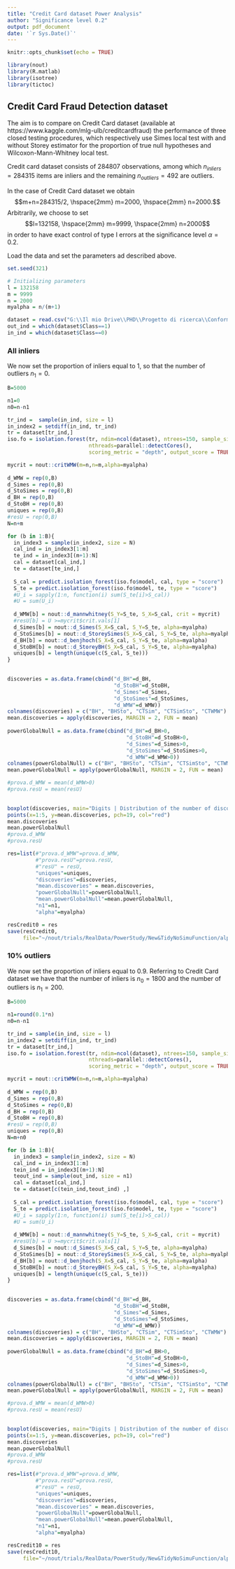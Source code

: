 ```yaml
---
title: "Credit Card dataset Power Analysis"
author: "Significance level 0.2"
output: pdf_document
date: '`r Sys.Date()`'
---
```


```r
knitr::opts_chunk$set(echo = TRUE)
```

```r
library(nout)
library(R.matlab)
library(isotree)
library(tictoc)

```






## Credit Card Fraud Detection dataset


The aim is to compare on Credit Card dataset (available at https://www.kaggle.com/mlg-ulb/creditcardfraud) the performance of three closed testing procedures, which respectively use Simes local test with and without Storey estimator for the proportion of true null hypotheses and Wilcoxon-Mann-Whitney local test.


Credit card dataset consists of $284807$ observations, among which $n_{inliers}=284315$ items are inliers and the remaining $n_{outliers}=492$ are outliers.

In the case of Credit Card dataset we obtain
$$m+n=284315/2, \hspace{2mm} m=2000,  \hspace{2mm} n=2000.$$
Arbitrarily, we choose to set 
$$l=132158, \hspace{2mm} m=9999, \hspace{2mm} n=2000$$ in order to have exact control of  type I errors at the significance level $\alpha=0.2.$

Load the data and set the parameters ad described above.

```r
set.seed(321)

# Initializing parameters
l = 132158
m = 9999
n = 2000
myalpha = n/(m+1)

dataset = read.csv("G:\\Il mio Drive\\PHD\\Progetto di ricerca\\Conformal Inference Project\\Simulazioni\\7. Applicazioni dati reali\\Dataset creditcard\\creditcard.csv")
out_ind = which(dataset$Class==1)
in_ind = which(dataset$Class==0)

```





### All inliers
We now set the proportion of inliers equal to $1$, so that the number of outliers $n_1=0$.
```r
B=5000

n1=0
n0=n-n1

tr_ind =  sample(in_ind, size = l)
in_index2 = setdiff(in_ind, tr_ind)
tr = dataset[tr_ind,]
iso.fo = isolation.forest(tr, ndim=ncol(dataset), ntrees=150, sample_size = 256,
                          nthreads=parallel::detectCores(),
                          scoring_metric = "depth", output_score = TRUE)

mycrit = nout::critWMW(m=n,n=m,alpha=myalpha)
    
d_WMW = rep(0,B)
d_Simes = rep(0,B)
d_StoSimes = rep(0,B)
d_BH = rep(0,B)
d_StoBH = rep(0,B)
uniques = rep(0,B)
#resU = rep(0,B)
N=n+m

for (b in 1:B){
  in_index3 = sample(in_index2, size = N)
  cal_ind = in_index3[1:m]
  te_ind = in_index3[(m+1):N]
  cal = dataset[cal_ind,]
  te = dataset[te_ind,]
      
  S_cal = predict.isolation_forest(iso.fo$model, cal, type = "score")
  S_te = predict.isolation_forest(iso.fo$model, te, type = "score")
  #U_i = sapply(1:n, function(i) sum(S_te[i]>S_cal))
  #U = sum(U_i)
      
  d_WMW[b] = nout::d_mannwhitney(S_Y=S_te, S_X=S_cal, crit = mycrit)
  #resU[b] = U >=mycrit$crit.vals[1]
  d_Simes[b] = nout::d_Simes(S_X=S_cal, S_Y=S_te, alpha=myalpha)
  d_StoSimes[b] = nout::d_StoreySimes(S_X=S_cal, S_Y=S_te, alpha=myalpha)$d
  d_BH[b] = nout::d_benjhoch(S_X=S_cal, S_Y=S_te, alpha=myalpha)
  d_StoBH[b] = nout::d_StoreyBH(S_X=S_cal, S_Y=S_te, alpha=myalpha)
  uniques[b] = length(unique(c(S_cal, S_te)))
}

 
discoveries = as.data.frame(cbind("d_BH"=d_BH, 
                                  "d_StoBH"=d_StoBH,
                                  "d_Simes"=d_Simes,
                                  "d_StoSimes"=d_StoSimes, 
                                  "d_WMW"=d_WMW))
colnames(discoveries) = c("BH", "BHSto", "CTSim", "CTSimSto", "CTWMW")
mean.discoveries = apply(discoveries, MARGIN = 2, FUN = mean)
  
powerGlobalNull = as.data.frame(cbind("d_BH"=d_BH>0, 
                                      "d_StoBH"=d_StoBH>0, 
                                      "d_Simes"=d_Simes>0,
                                      "d_StoSimes"=d_StoSimes>0, 
                                      "d_WMW"=d_WMW>0))
colnames(powerGlobalNull) = c("BH", "BHSto", "CTSim", "CTSimSto", "CTWMW")
mean.powerGlobalNull = apply(powerGlobalNull, MARGIN = 2, FUN = mean)

#prova.d_WMW = mean(d_WMW>0)
#prova.resU = mean(resU)
  

boxplot(discoveries, main="Digits | Distribution of the number of discoveries")
points(x=1:5, y=mean.discoveries, pch=19, col="red")
mean.discoveries
mean.powerGlobalNull
#prova.d_WMW
#prova.resU

res=list(#"prova.d_WMW"=prova.d_WMW, 
         #"prova.resU"=prova.resU, 
         #"resU" = resU, 
         "uniques"=uniques,
         "discoveries"=discoveries,
         "mean.discoveries" = mean.discoveries, 
         "powerGlobalNull"=powerGlobalNull,
         "mean.powerGlobalNull"=mean.powerGlobalNull, 
         "n1"=n1, 
         "alpha"=myalpha)

resCredit0 = res
save(resCredit0,
     file="~/nout/trials/RealData/PowerStudy/New&TidyNoSimuFunction/alpha0.2/CreditCardOnly0.2/resCredit0")

```




### 10% outliers
We now set the proportion of inliers equal to $0.9$. Referring to Credit Card dataset we have that the number of inliers is $n_0=1800$ and the number of outliers is $n_1=200$.

```r
B=5000

n1=round(0.1*n)
n0=n-n1

tr_ind = sample(in_ind, size = l)
in_index2 = setdiff(in_ind, tr_ind)
tr = dataset[tr_ind,]
iso.fo = isolation.forest(tr, ndim=ncol(dataset), ntrees=150, sample_size = 256,
                          nthreads=parallel::detectCores(),
                          scoring_metric = "depth", output_score = TRUE)

mycrit = nout::critWMW(m=n,n=m,alpha=myalpha)
    
d_WMW = rep(0,B)
d_Simes = rep(0,B)
d_StoSimes = rep(0,B)
d_BH = rep(0,B)
d_StoBH = rep(0,B)
#resU = rep(0,B)
uniques = rep(0,B)
N=m+n0

for (b in 1:B){
  in_index3 = sample(in_index2, size = N)
  cal_ind = in_index3[1:m]
  tein_ind = in_index3[(m+1):N]
  teout_ind = sample(out_ind, size = n1)
  cal = dataset[cal_ind,]
  te = dataset[c(tein_ind,teout_ind) ,]
      
  S_cal = predict.isolation_forest(iso.fo$model, cal, type = "score")
  S_te = predict.isolation_forest(iso.fo$model, te, type = "score")
  #U_i = sapply(1:n, function(i) sum(S_te[i]>S_cal))
  #U = sum(U_i)
      
  d_WMW[b] = nout::d_mannwhitney(S_Y=S_te, S_X=S_cal, crit = mycrit)
  #resU[b] = U >=mycrit$crit.vals[1]
  d_Simes[b] = nout::d_Simes(S_X=S_cal, S_Y=S_te, alpha=myalpha)
  d_StoSimes[b] = nout::d_StoreySimes(S_X=S_cal, S_Y=S_te, alpha=myalpha)$d
  d_BH[b] = nout::d_benjhoch(S_X=S_cal, S_Y=S_te, alpha=myalpha)
  d_StoBH[b] = nout::d_StoreyBH(S_X=S_cal, S_Y=S_te, alpha=myalpha)
  uniques[b] = length(unique(c(S_cal, S_te)))
}

 
discoveries = as.data.frame(cbind("d_BH"=d_BH, 
                                  "d_StoBH"=d_StoBH, 
                                  "d_Simes"=d_Simes,
                                  "d_StoSimes"=d_StoSimes, 
                                  "d_WMW"=d_WMW))
colnames(discoveries) = c("BH", "BHSto", "CTSim", "CTSimSto", "CTWMW")
mean.discoveries = apply(discoveries, MARGIN = 2, FUN = mean)
  
powerGlobalNull = as.data.frame(cbind("d_BH"=d_BH>0, 
                                      "d_StoBH"=d_StoBH>0, 
                                      "d_Simes"=d_Simes>0,
                                      "d_StoSimes"=d_StoSimes>0, 
                                      "d_WMW"=d_WMW>0))
colnames(powerGlobalNull) = c("BH", "BHSto", "CTSim", "CTSimSto", "CTWMW")
mean.powerGlobalNull = apply(powerGlobalNull, MARGIN = 2, FUN = mean)

#prova.d_WMW = mean(d_WMW>0)
#prova.resU = mean(resU)
  

boxplot(discoveries, main="Digits | Distribution of the number of discoveries")
points(x=1:5, y=mean.discoveries, pch=19, col="red")
mean.discoveries
mean.powerGlobalNull
#prova.d_WMW
#prova.resU

res=list(#"prova.d_WMW"=prova.d_WMW, 
         #"prova.resU"=prova.resU, 
         #"resU" = resU, 
         "uniques"=uniques,
         "discoveries"=discoveries,
         "mean.discoveries" = mean.discoveries, 
         "powerGlobalNull"=powerGlobalNull,
         "mean.powerGlobalNull"=mean.powerGlobalNull, 
         "n1"=n1, 
         "alpha"=myalpha)

resCredit10 = res
save(resCredit10,
     file="~/nout/trials/RealData/PowerStudy/New&TidyNoSimuFunction/alpha0.2/CreditCardOnly0.2/resCredit10")

```

